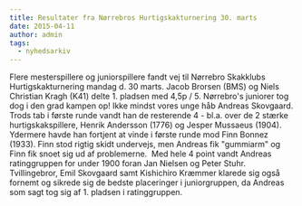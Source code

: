 ```yaml
---
title: Resultater fra Nørrebros Hurtigskakturnering 30. marts
date: 2015-04-11
author: admin
tags:
  - nyhedsarkiv
---
```


Flere mesterspillere og juniorspillere fandt vej til Nørrebro Skakklubs Hurtigskakturnering mandag d. 30 marts. Jacob Brorsen (BMS) og Niels Christian Kragh (K41) delte 1. pladsen med 4,5p / 5. Nørrebro's juniorer tog dog i den grad kampen op! Ikke mindst vores unge håb Andreas Skovgaard. Trods tab i første runde vandt han de resterende 4 - bl.a. over de 2 stærke hurtigskakspillere, Henrik Andersson (1776) og Jesper Mussaeus (1904). Ydermere havde han fortjent at vinde i første runde mod Finn Bonnez (1933). Finn stod rigtig skidt undervejs, men Andreas fik "gummiarm" og Finn fik snoet sig ud af problemerne.  Med hele 4 point vandt Andreas ratinggruppen for under 1900 foran Jan Nielsen og Peter Stuhr. Tvillingebror, Emil Skovgaard samt Kishichiro Kræmmer klarede sig også fornemt og sikrede sig de bedste placeringer i juniorgruppen, da Andreas som sagt tog sig af 1. pladsen i ratinggruppen.
